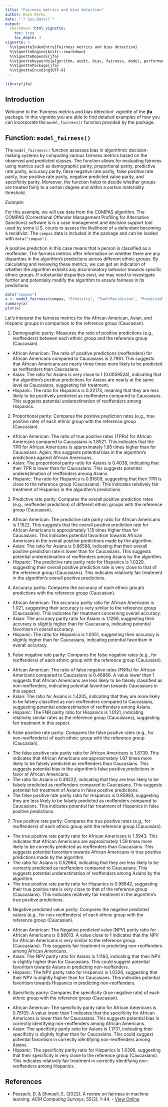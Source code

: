 ```yaml
---
title: "Fairness metrics and bias detection"
author: Koen Derks
date: "`r Sys.Date()`"
output: 
  rmarkdown::html_vignette:
    toc: true
    toc_depth: 3
vignette: >
  %\VignetteIndexEntry{Fairness metrics and bias detection}
  %\VignetteEngine{knitr::rmarkdown}
  %\VignetteDepends{jfa}
  %\VignetteKeywords{algorithm, audit, bias, fairness, model, performance}
  %\VignettePackage{jfa}
  %\VignetteEncoding{UTF-8}
---
```


```r
library(jfa)
```

## Introduction

Welcome to the 'Fairness metrics and bias detection' vignette of the **jfa**
package. In this vignette you are able to find detailed examples of how you can
incorporate the `model_fairness()` function provided by the package.

## Function: `model_fairness()`

The `model_fairness()` function assesses bias in algorithmic decision-making
systems by computing various fairness metrics based on the observed and
predicted classes. The function allows for evaluating fairness using metrics
such as demographic parity, proportional parity, predictive rate parity, accuracy
parity, false negative rate parity, false positive rate parity, true positive
rate parity, negative predicted value parity, and specificity parity. Moreover,
the function helps to decide whether groups are treated fairly to a certain
degree and within a certain materiality threshold.

*Example:*

For this example, we will use data from the COMPAS algorithm. The COMPAS
(Correctional Offender Management Profiling for Alternative Sanctions) software
is is a case management and decision support tool used by some U.S. courts to
assess the likelihood of a defendant becoming a recidivist. The `compas` data
is included in the package and can be loaded with `data("compas")`.

A positive prediction in this case means that a person is classified as a
reoffender. The fairness metrics offer information on whether there are any
disparities in the algorithm's predictions across different ethnic groups. By
calculating and reviewing these metrics, we can get an indication of whether the
algorithm exhibits any discriminatory behavior towards specific ethnic groups.
If substantial disparities exist, we may need to investigate further and
potentially modify the algorithm to ensure fairness in its predictions.


```r
data("compas")
x <- model_fairness(compas, "Ethnicity", "TwoYrRecidivism", "Predicted", reference = "Caucasian", positive = "yes")
summary(x)
plot(x)
```

Let's interpret the fairness metrics for the African American, Asian, and
Hispanic groups in comparison to the reference group (Caucasian).

1. Demographic parity: Measures the ratio of positive predictions (e.g.,
reoffenders) between each ethnic group and the reference group (Caucasian).
- African American: The ratio of positive predictions (reoffenders) for African
Americans compared to Caucasians is 2.7961. This suggests that African Americans
are nearly three times more likely to be predicted as reoffenders than
Caucasians.
- Asian: The ratio for Asians is very close to 1 (0.0059524), indicating that
the algorithm's positive predictions for Asians are nearly at the same level as
Caucasians, suggesting fair treatment.
- Hispanic: The ratio for Hispanics is 0.22173, meaning that they are less
likely to be positively predicted as reoffenders compared to Caucasians. This
suggests potential underestimation of reoffenders among Hispanics.

2. Proportional parity: Compares the positive prediction rates (e.g., true
positive rate) of each ethnic group with the reference group (Caucasian).
- African American: The ratio of true positive rates (TPRs) for African
Americans compared to Caucasians is 1.8521. This indicates that the TPR for
African Americans is approximately 1.85 times higher than for Caucasians. Again,
this suggests potential bias in the algorithm's predictions against African
Americans.
- Asian: The proportional parity ratio for Asians is 0.4038, indicating that their
TPR is lower than for Caucasians. This suggests potential underestimation of
reoffenders among Asians.
- Hispanic: The ratio for Hispanics is 0.91609, suggesting that their TPR is
close to the reference group (Caucasians). This indicates relatively fair
treatment of Hispanics in the algorithm's predictions.

3. Predictive rate parity: Compares the overall positive prediction rates (e.g.,
reoffender prediction) of different ethnic groups with the reference group
(Caucasian).
- African American: The predictive rate parity ratio for African Americans is
1.1522. This suggests that the overall positive prediction rate for African
Americans is approximately 1.15 times higher than for Caucasians. This indicates
potential favoritism towards African Americans in the overall positive
predictions made by the algorithm.
- Asian: The ratio for Asians is 0.86598, indicating that their overall positive
prediction rate is lower than for Caucasians. This suggests potential
underestimation of reoffenders among Asians by the algorithm.
- Hispanic: The predictive rate parity ratio for Hispanics is 1.0229, suggesting
their overall positive prediction rate is very close to that of the reference
group (Caucasians). This indicates relatively fair treatment in the algorithm's
overall positive predictions.

4. Accuracy parity: Compares the accuracy of each ethnic group's predictions
with the reference group (Caucasian).
- African American: The accuracy parity ratio for African Americans is 1.021,
suggesting their accuracy is very similar to the reference group (Caucasians).
This indicates fair treatment concerning overall accuracy.
- Asian: The accuracy parity ratio for Asians is 1.1266, suggesting their
accuracy is slightly higher than for Caucasians, indicating potential favoritism
in overall accuracy.
- Hispanic: The ratio for Hispanics is 1.0351, suggesting their accuracy is
slightly higher than for Caucasians, indicating potential favoritism in overall
accuracy.

5. False negative rate parity: Compares the false negative rates (e.g., for
reoffenders) of each ethnic group with the reference group (Caucasian).
- African American: The ratio of false negative rates (FNRs) for African
Americans compared to Caucasians is 0.46866. A value lower than 1 suggests that
African Americans are less likely to be falsely classified as non-reoffenders,
indicating potential favoritism towards Caucasians in this aspect.
- Asian: The ratio for Asians is 1.4205, indicating that they are more likely to
be falsely classified as non-reoffenders compared to Caucasians, suggesting
potential underestimation of reoffenders among Asians.
- Hispanic: The FNR parity ratio for Hispanics is 1.0121, indicating relatively
similar rates as the reference group (Caucasians), suggesting fair treatment in
this aspect.

6. False positive rate parity: Compares the false positive rates (e.g., for
non-reoffenders) of each ethnic group with the reference group (Caucasian).
- The false positive rate parity ratio for African Americans is 1.8739. This
indicates that African Americans are approximately 1.87 times more likely to be
falsely predicted as reoffenders than Caucasians. This suggests potential bias
in the algorithm's false positive predictions in favor of African Americans.
- The ratio for Asians is 0.39222, indicating that they are less likely to be
falsely predicted as reoffenders compared to Caucasians. This suggests potential
fair treatment of Asians in false positive predictions.
- The false positive rate parity ratio for Hispanics is 0.85983, suggesting they
are less likely to be falsely predicted as reoffenders compared to Caucasians.
This indicates potential fair treatment of Hispanics in false positive
predictions.

7. True positive rate parity: Compares the true positive rates (e.g., for
reoffenders) of each ethnic group with the reference group (Caucasian).
- The true positive rate parity ratio for African Americans is 1.5943. This
indicates that African Americans are approximately 1.59 times more likely to be
correctly predicted as reoffenders than Caucasians. This suggests potential
favoritism towards African Americans in true positive predictions made by the
algorithm.
- The ratio for Asians is 0.52964, indicating that they are less likely to be
correctly predicted as reoffenders compared to Caucasians. This suggests
potential underestimation of reoffenders among Asians by the algorithm.
- The true positive rate parity ratio for Hispanics is 0.98642, suggesting their
true positive rate is very close to that of the reference group (Caucasians).
This indicates relatively fair treatment in the algorithm's true positive
predictions.

8. Negative predicted value parity: Compares the negative predicted values
(e.g., for non-reoffenders) of each ethnic group with the reference group
(Caucasian).
- African American: The Negative predicted value (NPV) parity ratio for African
Americans is 0.98013. A value close to 1 indicates that the NPV for African
Americans is very similar to the reference group (Caucasians). This suggests
fair treatment in predicting non-reoffenders among African Americans.
- Asian: The NPV parity ratio for Asians is 1.1163, indicating that their NPV is
slightly higher than for Caucasians. This could suggest potential favoritism
towards Asians in predicting non-reoffenders.
- Hispanic: The NPV parity ratio for Hispanics is 1.0326, suggesting that their
NPV is slightly higher than for Caucasians. This indicates potential favoritism
towards Hispanics in predicting non-reoffenders.

9. Specificity pariry: Compares the specificity (true negative rate) of each
ethnic group with the reference group (Caucasian).
- African American: The specificity parity ratio for African Americans is
0.75105. A value lower than 1 indicates that the specificity for African
Americans is lower than for Caucasians. This suggests potential bias in
correctly identifying non-reoffenders among African Americans.
- Asian: The specificity parity ratio for Asians is 1.1731, indicating their
specificity is slightly higher than for Caucasians. This could suggest potential
favoritism in correctly identifying non-reoffenders among Asians.
- Hispanic: The specificity parity ratio for Hispanics is 1.0399, suggesting that
their specificity is very close to the reference group (Caucasians). This
indicates relatively fair treatment in correctly identifying non-reoffenders
among Hispanics.

## References

- Pessach, D. & Shmueli, E. (2022). A review on fairness in machine learning. *ACM Computing Surveys*, 55(3), 1-44. - [View Online](https://doi.org/10.1145/3494672)
